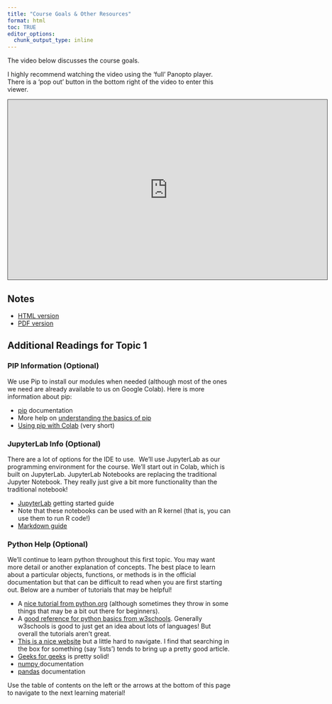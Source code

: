 ```yaml
---
title: "Course Goals & Other Resources"
format: html
toc: TRUE
editor_options: 
  chunk_output_type: inline
---
```


The video below discusses the course goals. 

I highly recommend watching the video using the 'full' Panopto player. There is a 'pop out' button in the bottom right of the video to enter this viewer.

```{=html}
<iframe src="https://ncsu.hosted.panopto.com/Panopto/Pages/Embed.aspx?id=6bb5d60f-a161-44c8-abd0-b0f0014391fb&autoplay=false&offerviewer=true&showtitle=true&showbrand=true&captions=false&interactivity=all" height="405" width="720" style="border: 1px solid #464646;" allowfullscreen allow="autoplay" aria-label="Panopto Embedded Video Player" aria-description="01-Course Goals" ></iframe>
```

## Notes

- <a href = "01-Course_Goals.html" target = "_blank">HTML version</a>
- <a href = "PDFs/01-Course_Goals.pdf" target = "_blank">PDF version</a>

## Additional Readings for Topic 1

### PIP Information (Optional)

We use Pip to install our modules when needed (although most of the ones we need are already available to us on Google Colab). Here is more information about pip:

- <a href="https://pip.pypa.io/en/stable/installation/" target="_blank" rel="noopener">pip</a> documentation
- More help on <a href="https://realpython.com/what-is-pip/" target="_blank" rel="noopener">understanding the basics of pip</a>
- <a href="https://colab.research.google.com/notebooks/snippets/importing_libraries.ipynb" target="_blank" rel="noopener">Using pip with Colab</a> (very short)

### JupyterLab Info (Optional)

There are a lot of options for the IDE to use.  We'll use JupyterLab as our programming environment for the course. We'll start out in Colab, which is built on JupyterLab. JupyterLab Notebooks are replacing the traditional Jupyter Notebook. They really just give a bit more functionality than the traditional notebook!

- <a href="https://jupyterlab.readthedocs.io/en/stable/getting_started/overview.html" target="_blank" rel="noopener">JupyterLab</a> getting started guide
- Note that these notebooks can be used with an R kernel (that is, you can use them to run R code!)
- <a href="https://colab.research.google.com/notebooks/markdown_guide.ipynb#scrollTo=Lhfnlq1Surtk"  target="_blank" rel="noopener">Markdown guide</a>

### Python Help (Optional)

We'll continue to learn python throughout this first topic. You may want more detail or another explanation of concepts. The best place to learn about a particular objects, functions, or methods is in the official documentation but that can be difficult to read when you are first starting out. Below are a number of tutorials that may be helpful!

- A <a href="https://docs.python.org/3/tutorial/index.html" target="_blank" rel="noopener">nice tutorial from python.org</a> (although sometimes they throw in some things that may be a bit out there for beginners).
- A <a href="https://www.w3schools.com/python/" target="_blank" rel="noopener">good reference for python basics from w3schools</a>. Generally w3schools is good to just get an idea about lots of languages! But overall the tutorials aren't great.
- <a href="https://realpython.com/what-is-pip/" target="_blank" rel="noopener">This is a nice website</a> but a little hard to navigate. I find that searching in the box for something (say 'lists') tends to bring up a pretty good article.
- <a href="https://www.geeksforgeeks.org/python-programming-language/?ref=shm" target="_blank" rel="noopener">Geeks for geeks</a> is pretty solid!
- <a href="https://numpy.org/doc/stable/reference/" target="_blank" rel="noopener">numpy </a>documentation
- <a href="https://pandas.pydata.org/docs/reference/index.html" target="_blank" rel="noopener">pandas</a> documentation


Use the table of contents on the left or the arrows at the bottom of this page to navigate to the next learning material!